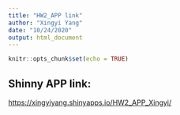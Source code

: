 ---
title: "HW2_APP link"
author: "Xingyi Yang"
date: "10/24/2020"
output: html_document
---

```{r setup, include=FALSE}
knitr::opts_chunk$set(echo = TRUE)
```

## Shinny APP link:

<https://xingyiyang.shinyapps.io/HW2_APP_Xingyi/>



